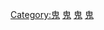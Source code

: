 {{Commonscat|Ghosts}}

[[Category:鬼|Category:鬼]]
[[Category:死亡相關作品|鬼]]
[[Category:虛構永生者|鬼]]
[[Category:虛構不死生物|鬼]]